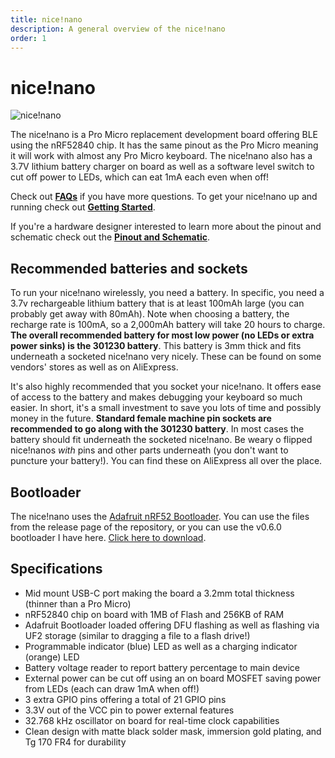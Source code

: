 ```yaml
---
title: nice!nano
description: A general overview of the nice!nano
order: 1
---
```


# nice!nano

![nice!nano](../_images/nicenano.jpg)

The nice!nano is a Pro Micro replacement development board offering BLE using the nRF52840 chip. It has the same pinout as the Pro Micro meaning it will work with almost any Pro Micro keyboard. The nice!nano also has a 3.7V lithium battery charger on board as well as a software level switch to cut off power to LEDs, which can eat 1mA each even when off!

Check out [**FAQs**](/docs/nice-nano/faq) if you have more questions. To get your nice!nano up and running check out [**Getting Started**](/docs/nice-nano/getting-started).

If you're a hardware designer interested to learn more about the pinout and schematic check out the [**Pinout and Schematic**](/docs/nice-nano/pinout-schematic).

## Recommended batteries and sockets

To run your nice!nano wirelessly, you need a battery. In specific, you need a 3.7v rechargeable lithium battery that is at least 100mAh large (you can probably get away with 80mAh). Note when choosing a battery, the recharge rate is 100mA, so a 2,000mAh battery will take 20 hours to charge. **The overall recommended battery for most low power (no LEDs or extra power sinks) is the 301230 battery**. This battery is 3mm thick and fits underneath a socketed nice!nano very nicely. These can be found on some vendors' stores as well as on AliExpress.

It's also highly recommended that you socket your nice!nano. It offers ease of access to the battery and makes debugging your keyboard so much easier. In short, it's a small investment to save you lots of time and possibly money in the future. **Standard female machine pin sockets are recommended to go along with the 301230 battery**. In most cases the battery should fit underneath the socketed nice!nano. Be weary o flipped nice!nanos _with_ pins and other parts underneath (you don't want to puncture your battery!). You can find these on AliExpress all over the place.

## Bootloader

The nice!nano uses the [Adafruit nRF52 Bootloader](https://github.com/adafruit/Adafruit_nRF52_Bootloader). You can use the files from the release page of the repository, or you can use the v0.6.0 bootloader I have here. [Click here to download](/assets/nice_nano_bootloader-0.6.0_s140_6.1.1.hex).

## Specifications

- Mid mount USB-C port making the board a 3.2mm total thickness (thinner than a Pro Micro)
- nRF52840 chip on board with 1MB of Flash and 256KB of RAM
- Adafruit Bootloader loaded offering DFU flashing as well as flashing via UF2 storage (similar to dragging a file to a flash drive!)
- Programmable indicator (blue) LED as well as a charging indicator (orange) LED
- Battery voltage reader to report battery percentage to main device
- External power can be cut off using an on board MOSFET saving power from LEDs (each can draw 1mA when off!)
- 3 extra GPIO pins offering a total of 21 GPIO pins
- 3.3V out of the VCC pin to power external features
- 32.768 kHz oscillator on board for real-time clock capabilities
- Clean design with matte black solder mask, immersion gold plating, and Tg 170 FR4 for durability
